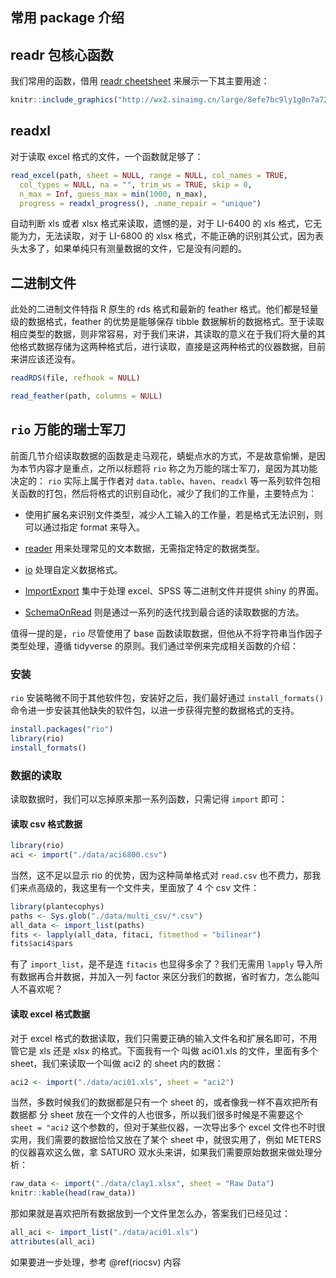 ## 常用 package 介绍
## readr 包核心函数 {#corereadr}

我们常用的函数，借用 [readr cheetsheet](https://www.rstudio.com/resources/cheatsheets/) 来展示一下其主要用途：

```r
knitr::include_graphics("http://wx2.sinaimg.cn/large/8efe7bc9ly1g0n7a72q7mj20h90a1dhe.jpg")
```

## readxl {#corereadxl}

对于读取 excel 格式的文件，一个函数就足够了：

```r
read_excel(path, sheet = NULL, range = NULL, col_names = TRUE,
  col_types = NULL, na = "", trim_ws = TRUE, skip = 0,
  n_max = Inf, guess_max = min(1000, n_max),
  progress = readxl_progress(), .name_repair = "unique")
```

自动判断 xls 或者 xlsx 格式来读取，遗憾的是，对于 LI-6400 的 xls 格式，它无能为力，无法读取，对于 LI-6800 的 xlsx 格式，不能正确的识别其公式，因为表头太多了，如果单纯只有测量数据的文件，它是没有问题的。

## 二进制文件 {#featherrds}

此处的二进制文件特指 R 原生的 rds 格式和最新的 feather 格式。他们都是轻量级的数据格式，feather 的优势是能够保存 tibble 数据解析的数据格式。至于读取相应类型的数据，则非常容易，对于我们来讲，其读取的意义在于我们将大量的其他格式数据存储为这两种格式后，进行读取，直接是这两种格式的仪器数据，目前来讲应该还没有。

```r
readRDS(file, refhook = NULL)
```

```r
read_feather(path, columns = NULL)
```

## `rio` 万能的瑞士军刀 {#rio}

前面几节介绍读取数据的函数是走马观花，蜻蜓点水的方式，不是故意偷懒，是因为本节内容才是重点，之所以标题将 `rio` 称之为万能的瑞士军刀，是因为其功能决定的： `rio` 实际上属于作者对 `data.table`、`haven`、`readxl` 等一系列软件包相关函数的打包，然后将格式的识别自动化，减少了我们的工作量，主要特点为：

* 使用扩展名来识别文件类型，减少人工输入的工作量，若是格式无法识别，则可以通过指定 format 来导入。

* [reader](https://cran.r-project.org/web/packages/reader/index.html) 用来处理常见的文本数据，无需指定特定的数据类型。

* [io](https://cran.r-project.org/package=io) 处理自定义数据格式。

* [ImportExport](https://cran.r-project.org/package=ImportExport) 集中于处理 excel、SPSS 等二进制文件并提供 shiny 的界面。

* [SchemaOnRead](https://cran.r-project.org/package=SchemaOnRead) 则是通过一系列的迭代找到最合适的读取数据的方法。

值得一提的是，`rio` 尽管使用了 base 函数读取数据，但他从不将字符串当作因子类型处理，遵循 tidyverse 的原则。我们通过举例来完成相关函数的介绍：

### 安装 {#insrio}

`rio` 安装略微不同于其他软件包，安装好之后，我们最好通过 `install_formats()` 命令进一步安装其他缺失的软件包，以进一步获得完整的数据格式的支持。

```r
install.packages("rio")
library(rio)
install_formats()
```

### 数据的读取 {#imp-rio}

读取数据时，我们可以忘掉原来那一系列函数，只需记得 `import` 即可：

#### 读取 csv 格式数据 {#riocsv}

```r
library(rio)
aci <- import("./data/aci6800.csv")
```

当然，这不足以显示 rio 的优势，因为这种简单格式对 `read.csv` 也不费力，那我们来点高级的，我这里有一个文件夹，里面放了 4 个 csv 文件：

```r
library(plantecophys)
paths <- Sys.glob("./data/multi_csv/*.csv")
all_data <- import_list(paths)
fits <- lapply(all_data, fitaci, fitmethod = "bilinear")
fits$aci4$pars
```
有了 `import_list`，是不是连 `fitacis` 也显得多余了？我们无需用 `lapply` 导入所有数据再合并数据，并加入一列 factor 来区分我们的数据，省时省力，怎么能叫人不喜欢呢？

#### 读取 excel 格式数据 {#rioexc}

对于 excel 格式的数据读取，我们只需要正确的输入文件名和扩展名即可，不用管它是 xls 还是 xlsx 的格式。下面我有一个 叫做 aci01.xls 的文件，里面有多个 sheet，我们来读取一个叫做 aci2 的 sheet 内的数据：

```r
aci2 <- import("./data/aci01.xls", sheet = "aci2")
```

当然，多数时候我们的数据都是只有一个 sheet 的，或者像我一样不喜欢把所有数据都 分 sheet 放在一个文件的人也很多，所以我们很多时候是不需要这个 `sheet = "aci2` 这个参数的，但对于某些仪器，一次导出多个 excel 文件也不时很实用，我们需要的数据恰恰又放在了某个 sheet 中，就很实用了，例如 METERS 的仪器喜欢这么做，拿 SATURO 双水头来讲，如果我们需要原始数据来做处理分析：

```r
raw_data <- import("./data/clay1.xlsx", sheet = "Raw Data")
knitr::kable(head(raw_data))
```

那如果就是喜欢把所有数据放到一个文件里怎么办，答案我们已经见过：

```r
all_aci <- import_list("./data/aci01.xls")
attributes(all_aci)
```
如果要进一步处理，参考 \@ref(riocsv) 内容






\cleardoublepage